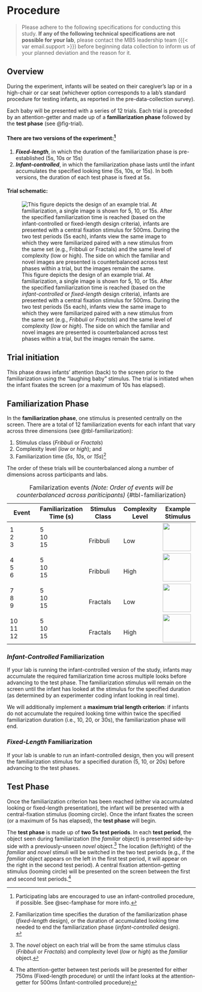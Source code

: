 # Procedure {#sec-procedure}

> Please adhere to the following specifications for conducting this study. **If any of the following technical specifications are not possible for your lab**, please contact the MB5 leadership team ({{< var email.support >}}) before beginning data collection to inform us of your planned deviation and the reason for it.

## Overview

During the experiment, infants will be seated on their caregiver’s lap or in a high-chair or car seat (whichever option corresponds to a lab's standard procedure for testing infants, as reported in the pre-data-collection survey).

Each baby will be presented with a series of 12 trials. Each trial is preceded by an attention-getter and made up of a **familiarization phase** followed by the **test phase** (see @fig-trial).

#### There are two versions of the experiment:[^procedure-1]

[^procedure-1]: Participating labs are encouraged to use an infant-controlled procedure, if possible. See @sec-famphase for more info.

1.  ***Fixed-length***, in which the duration of the familiarization phase is pre-established (5s, 10s or 15s)
2.  ***Infant-controlled***, in which the familiarization phase lasts until the infant accumulates the specified looking time (5s, 10s, or 15s). In both versions, the duration of each test phase is fixed at 5s.

#### Trial schematic:

![This figure depicts the design of an example trial. At familiarization, a single image is shown for 5, 10, or 15s. After the specified familiarization time is reached (based on the *infant-controlled* or *fixed-length* design criteria), infants are presented with a central fixation stimulus for 500ms. During the two test periods (5s each), infants view the same image to which they were familiarized paired with a new stimulus from the same set (e.g., *Fribbuli* or *Fractals*) and the same level of complexity (*low* or *high*). The side on which the familiar and novel images are presented is counterbalanced across test phases within a trial, but the images remain the same.](images/mb5-trial-overview.png){#fig-trial}

## Trial initiation

This phase draws infants’ attention (back) to the screen prior to the familiarization using the “laughing baby” stimulus. The trial is initiated when the infant fixates the screen (or a maximum of 10s has elapsed).


## Familiarization Phase {#sec-famphase}

In the **familiarization phase**, one stimulus is presented centrally on the screen. There are a total of 12 familiarization events for each infant that vary across three dimensions (see @tbl-familiarization):

1.  Stimulus class (*Fribbuli* or *Fractals*)
2.  Complexity level (*low* or *high*); and
3.  Familiarization time (*5s*, *10s*, or *15s*)[^procedure-2]

[^procedure-2]: Familiarization time specifies the duration of the familiarization phase (*fixed-length* design), or the duration of accumulated looking time needed to end the familiarization phase (*infant-controlled* design). <br>

The order of these trials will be counterbalanced along a number of dimensions across participants and labs.

| Event | Familiarization Time (s) | Stimulus Class | Complexity Level | Example Stimulus |
|---------------|---------------|---------------|---------------|---------------|
| 1 <br> 2 <br> 3 | 5 <br> 10 <br> 15 | <br> Fribbuli | <br> Low | <img src="images/fribbuli-low.png" height="75"/></img> |
| 4 <br> 5 <br> 6 | 5 <br> 10 <br> 15 | <br> Fribbuli | <br> High | <img src="images/fribbuli-high.png" height="75"/></img> |
| 7 <br> 8 <br> 9 | 5 <br> 10 <br> 15 | <br> Fractals | <br> Low | <img src="images/fractal-low.png" height="75"/></img> |
| 10 <br> 11 <br> 12 | 5 <br> 10 <br> 15 | <br> Fractals | <br> High | <img src="images/fractal-high.png" height="75"/></img> |

: Familarization events *(Note: Order of events will be counterbalanced across pariticipants)* {#tbl-familiarization}

### *Infant-Controlled* Familiarization

If your lab is running the infant-controlled version of the study, infants may accumulate the required familiarization time across multiple looks before advancing to the test phase. The familiarization stimulus will remain on the screen until the infant has looked at the stimulus for the specified duration (as determined by an experimenter coding infant looking in real time).

We will additionally implement a **maximum trial length criterion**: if infants do not accumulate the required looking time within twice the specified familiarization duration (i.e., 10, 20, or 30s), the familiarization phase will end.

### *Fixed-Length* Familiarization

If your lab is unable to run an infant-controlled design, then you will present the familiarization stimulus for a specified duration (5, 10, or 20s) before advancing to the test phases.

## Test Phase

Once the familiarization criterion has been reached (either via accumulated looking or fixed-length presentation), the infant will be presented with a central-fixation stimulus (looming circle). Once the infant fixates the screen (or a maximum of 5s has elapsed), the **test phase** will begin. 

The **test phase** is made up of **two 5s test periods**. In each **test period**, the object seen during familiarization (the *familiar* object) is presented side-by-side with a previously-unseen *novel* object.[^procedure-3] The location (left/right) of the *familiar* and *novel* stimuli will be switched in the two test periods (e.g., if the *familiar* object appears on the left in the first test period, it will appear on the right in the second test period). A central fixation attention-getting stimulus (looming circle) will be presented on the screen between the first and second test periods.[^procedure-4]

[^procedure-3]: The *novel* object on each trial will be from the same stimulus class (*Fribbuli* or *Fractals*) and complexity level (*low* or *high*) as the *familiar* object.

[^procedure-4]: The attention-getter between test periods will be presented for either 750ms (Fixed-length procedure) or until the infant looks at the attention-getter for 500ms (Infant-controlled procedure)



